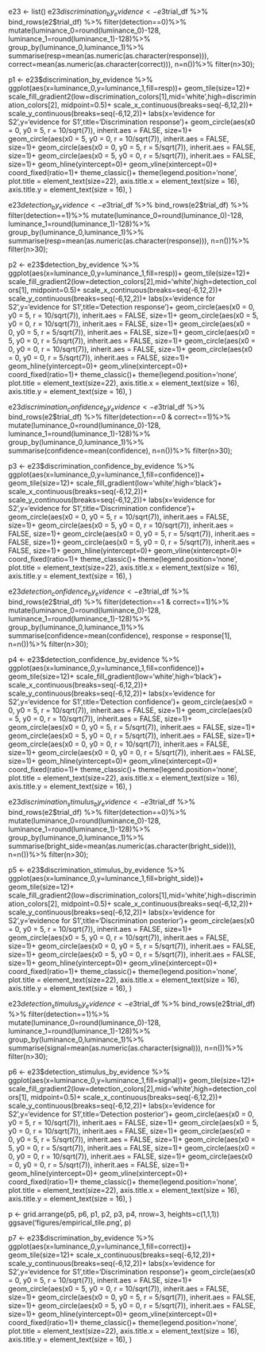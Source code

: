 <!-- e2$timepoint_df <- e2$df %>% -->
<!--   group_by(subj_id,detection,trial,timepoint) %>% -->
<!--   summarise( -->
<!--     detection = detection[side==1 & eccentricity == 1], -->
<!--     bright_side = bright_side[side==1 & eccentricity == 1], -->
<!--     signal = signal[side==1 & eccentricity == 1], -->
<!--     response = response[side==1 & eccentricity == 1], -->
<!--     RT = RT[side==1 & eccentricity == 1]-480, # stimulus duration -->
<!--     confidence = confidence[side==1 & eccentricity == 1], -->
<!--     correct = correct[side==1 & eccentricity == 1], -->
<!--     trial_number = trial[side==1 & eccentricity == 1], -->
<!--     conf_bi = ifelse( -->
<!--       response==1,  -->
<!--       as.numeric(confidence), -->
<!--       -1*as.numeric(confidence)), -->
<!--     luminance_0=mean(luminance[side==0]), -->
<!--     luminance_1=mean(luminance[side==1])); -->

e23 <- list()
e23$discrimination_by_evidence <- e3$trial_df %>%
  bind_rows(e2$trial_df) %>%
  filter(detection==0)%>%
  mutate(luminance_0=round(luminance_0)-128,
         luminance_1=round(luminance_1)-128)%>%
  group_by(luminance_0,luminance_1)%>%
  summarise(resp=mean(as.numeric(as.character(response))),
            correct=mean(as.numeric(as.character(correct))),
            n=n())%>%
  filter(n>30);

p1 <- e23$discrimination_by_evidence %>%
  ggplot(aes(x=luminance_0,y=luminance_1,fill=resp))+
  geom_tile(size=12)+
  scale_fill_gradient2(low=discrimination_colors[1],mid='white',high=discrimination_colors[2], midpoint=0.5)+
  scale_x_continuous(breaks=seq(-6,12,2))+
  scale_y_continuous(breaks=seq(-6,12,2))+
  labs(x='evidence for S2',y='evidence for S1',title='Discrimination response')+
  geom_circle(aes(x0 = 0, y0 = 5, r = 10/sqrt(7)), inherit.aes = FALSE, size=1)+
  geom_circle(aes(x0 = 5, y0 = 0, r = 10/sqrt(7)), inherit.aes = FALSE, size=1)+
  geom_circle(aes(x0 = 0, y0 = 5, r = 5/sqrt(7)), inherit.aes = FALSE, size=1)+
  geom_circle(aes(x0 = 5, y0 = 0, r = 5/sqrt(7)), inherit.aes = FALSE, size=1)+
  geom_hline(yintercept=0)+
  geom_vline(xintercept=0)+
  coord_fixed(ratio=1)+
  theme_classic()+
  theme(legend.position='none',
  plot.title = element_text(size=22),
  axis.title.x = element_text(size = 16),
  axis.title.y = element_text(size = 16),
)

e23$detection_by_evidence <- e3$trial_df %>%
  bind_rows(e2$trial_df) %>%
  filter(detection==1)%>%
  mutate(luminance_0=round(luminance_0)-128,
         luminance_1=round(luminance_1)-128)%>%
  group_by(luminance_0,luminance_1)%>%
  summarise(resp=mean(as.numeric(as.character(response))),
            n=n())%>%
  filter(n>30);

p2 <- e23$detection_by_evidence %>%
  ggplot(aes(x=luminance_0,y=luminance_1,fill=resp))+
  geom_tile(size=12)+
  scale_fill_gradient2(low=detection_colors[2],mid='white',high=detection_colors[1], midpoint=0.5)+
  scale_x_continuous(breaks=seq(-6,12,2))+
  scale_y_continuous(breaks=seq(-6,12,2))+
  labs(x='evidence for S2',y='evidence for S1',title='Detection response')+
  geom_circle(aes(x0 = 0, y0 = 5, r = 10/sqrt(7)), inherit.aes = FALSE, size=1)+
  geom_circle(aes(x0 = 5, y0 = 0, r = 10/sqrt(7)), inherit.aes = FALSE, size=1)+
  geom_circle(aes(x0 = 0, y0 = 5, r = 5/sqrt(7)), inherit.aes = FALSE, size=1)+
  geom_circle(aes(x0 = 5, y0 = 0, r = 5/sqrt(7)), inherit.aes = FALSE, size=1)+
  geom_circle(aes(x0 = 0, y0 = 0, r = 10/sqrt(7)), inherit.aes = FALSE, size=1)+
  geom_circle(aes(x0 = 0, y0 = 0, r = 5/sqrt(7)), inherit.aes = FALSE, size=1)+
  geom_hline(yintercept=0)+
  geom_vline(xintercept=0)+
  coord_fixed(ratio=1)+
  theme_classic()+
  theme(legend.position='none',
  plot.title = element_text(size=22),
  axis.title.x = element_text(size = 16),
  axis.title.y = element_text(size = 16),
)

e23$discrimination_confidence_by_evidence <- e3$trial_df %>%
  bind_rows(e2$trial_df) %>%
  filter(detection==0 & correct==1)%>%
  mutate(luminance_0=round(luminance_0)-128,
         luminance_1=round(luminance_1)-128)%>%
  group_by(luminance_0,luminance_1)%>%
  summarise(confidence=mean(confidence),
            n=n())%>%
  filter(n>30);

p3 <- e23$discrimination_confidence_by_evidence %>%
  ggplot(aes(x=luminance_0,y=luminance_1,fill=confidence))+
  geom_tile(size=12)+
  scale_fill_gradient(low='white',high='black')+
  scale_x_continuous(breaks=seq(-6,12,2))+
  scale_y_continuous(breaks=seq(-6,12,2))+
  labs(x='evidence for S2',y='evidence for S1',title='Discrimination confidence')+
  geom_circle(aes(x0 = 0, y0 = 5, r = 10/sqrt(7)), inherit.aes = FALSE, size=1)+
  geom_circle(aes(x0 = 5, y0 = 0, r = 10/sqrt(7)), inherit.aes = FALSE, size=1)+
  geom_circle(aes(x0 = 0, y0 = 5, r = 5/sqrt(7)), inherit.aes = FALSE, size=1)+
  geom_circle(aes(x0 = 5, y0 = 0, r = 5/sqrt(7)), inherit.aes = FALSE, size=1)+
  geom_hline(yintercept=0)+
  geom_vline(xintercept=0)+
  coord_fixed(ratio=1)+
  theme_classic()+
  theme(legend.position='none',
  plot.title = element_text(size=22),
  axis.title.x = element_text(size = 16),
  axis.title.y = element_text(size = 16),
)

e23$detection_confidence_by_evidence <- e3$trial_df %>%
  bind_rows(e2$trial_df) %>%
  filter(detection==1 & correct==1)%>%
  mutate(luminance_0=round(luminance_0)-128,
         luminance_1=round(luminance_1)-128)%>%
  group_by(luminance_0,luminance_1)%>%
  summarise(confidence=mean(confidence),
            response = response[1],
            n=n())%>%
  filter(n>30);

p4 <- e23$detection_confidence_by_evidence %>%
  ggplot(aes(x=luminance_0,y=luminance_1,fill=confidence))+
  geom_tile(size=12)+
  scale_fill_gradient(low='white',high='black')+
  scale_x_continuous(breaks=seq(-6,12,2))+
  scale_y_continuous(breaks=seq(-6,12,2))+
  labs(x='evidence for S2',y='evidence for S1',title='Detection confidence')+
  geom_circle(aes(x0 = 0, y0 = 5, r = 10/sqrt(7)), inherit.aes = FALSE, size=1)+
  geom_circle(aes(x0 = 5, y0 = 0, r = 10/sqrt(7)), inherit.aes = FALSE, size=1)+
  geom_circle(aes(x0 = 0, y0 = 5, r = 5/sqrt(7)), inherit.aes = FALSE, size=1)+
  geom_circle(aes(x0 = 5, y0 = 0, r = 5/sqrt(7)), inherit.aes = FALSE, size=1)+
  geom_circle(aes(x0 = 0, y0 = 0, r = 10/sqrt(7)), inherit.aes = FALSE, size=1)+
  geom_circle(aes(x0 = 0, y0 = 0, r = 5/sqrt(7)), inherit.aes = FALSE, size=1)+
  geom_hline(yintercept=0)+
  geom_vline(xintercept=0)+
  coord_fixed(ratio=1)+
  theme_classic()+
  theme(legend.position='none',
  plot.title = element_text(size=22),
  axis.title.x = element_text(size = 16),
  axis.title.y = element_text(size = 16),
)

e23$discrimination_stimulus_by_evidence <- e3$trial_df %>%
  bind_rows(e2$trial_df) %>%
  filter(detection==0)%>%
  mutate(luminance_0=round(luminance_0)-128,
         luminance_1=round(luminance_1)-128)%>%
  group_by(luminance_0,luminance_1)%>%
  summarise(bright_side=mean(as.numeric(as.character(bright_side))),
            n=n())%>%
  filter(n>30);

p5 <- e23$discrimination_stimulus_by_evidence %>%
  ggplot(aes(x=luminance_0,y=luminance_1,fill=bright_side))+
  geom_tile(size=12)+
  scale_fill_gradient2(low=discrimination_colors[1],mid='white',high=discrimination_colors[2], midpoint=0.5)+
  scale_x_continuous(breaks=seq(-6,12,2))+
  scale_y_continuous(breaks=seq(-6,12,2))+
  labs(x='evidence for S2',y='evidence for S1',title='Discrimination posterior')+
  geom_circle(aes(x0 = 0, y0 = 5, r = 10/sqrt(7)), inherit.aes = FALSE, size=1)+
  geom_circle(aes(x0 = 5, y0 = 0, r = 10/sqrt(7)), inherit.aes = FALSE, size=1)+
  geom_circle(aes(x0 = 0, y0 = 5, r = 5/sqrt(7)), inherit.aes = FALSE, size=1)+
  geom_circle(aes(x0 = 5, y0 = 0, r = 5/sqrt(7)), inherit.aes = FALSE, size=1)+
  geom_hline(yintercept=0)+
  geom_vline(xintercept=0)+
  coord_fixed(ratio=1)+
  theme_classic()+
  theme(legend.position='none',
  plot.title = element_text(size=22),
  axis.title.x = element_text(size = 16),
  axis.title.y = element_text(size = 16),
)

e23$detection_stimulus_by_evidence <- e3$trial_df %>%
  bind_rows(e2$trial_df) %>%
  filter(detection==1)%>%
  mutate(luminance_0=round(luminance_0)-128,
         luminance_1=round(luminance_1)-128)%>%
  group_by(luminance_0,luminance_1)%>%
  summarise(signal=mean(as.numeric(as.character(signal))),
            n=n())%>%
  filter(n>30);

p6 <- e23$detection_stimulus_by_evidence %>%
  ggplot(aes(x=luminance_0,y=luminance_1,fill=signal))+
  geom_tile(size=12)+
  scale_fill_gradient2(low=detection_colors[2],mid='white',high=detection_colors[1], midpoint=0.5)+
  scale_x_continuous(breaks=seq(-6,12,2))+
  scale_y_continuous(breaks=seq(-6,12,2))+
  labs(x='evidence for S2',y='evidence for S1',title='Detection posterior')+
  geom_circle(aes(x0 = 0, y0 = 5, r = 10/sqrt(7)), inherit.aes = FALSE, size=1)+
  geom_circle(aes(x0 = 5, y0 = 0, r = 10/sqrt(7)), inherit.aes = FALSE, size=1)+
  geom_circle(aes(x0 = 0, y0 = 5, r = 5/sqrt(7)), inherit.aes = FALSE, size=1)+
  geom_circle(aes(x0 = 5, y0 = 0, r = 5/sqrt(7)), inherit.aes = FALSE, size=1)+
  geom_circle(aes(x0 = 0, y0 = 0, r = 10/sqrt(7)), inherit.aes = FALSE, size=1)+
  geom_circle(aes(x0 = 0, y0 = 0, r = 5/sqrt(7)), inherit.aes = FALSE, size=1)+
  geom_hline(yintercept=0)+
  geom_vline(xintercept=0)+
  coord_fixed(ratio=1)+
  theme_classic()+
  theme(legend.position='none',
  plot.title = element_text(size=22),
  axis.title.x = element_text(size = 16),
  axis.title.y = element_text(size = 16),
)


p <- grid.arrange(p5, p6, p1, p2, p3, p4, nrow=3, heights=c(1,1,1))
ggsave('figures/empirical_tile.png', p)

p7 <- e23$discrimination_by_evidence %>%
  ggplot(aes(x=luminance_0,y=luminance_1,fill=correct))+
  geom_tile(size=12)+
  scale_x_continuous(breaks=seq(-6,12,2))+
  scale_y_continuous(breaks=seq(-6,12,2))+
  labs(x='evidence for S2',y='evidence for S1',title='Discrimination response')+
  geom_circle(aes(x0 = 0, y0 = 5, r = 10/sqrt(7)), inherit.aes = FALSE, size=1)+
  geom_circle(aes(x0 = 5, y0 = 0, r = 10/sqrt(7)), inherit.aes = FALSE, size=1)+
  geom_circle(aes(x0 = 0, y0 = 5, r = 5/sqrt(7)), inherit.aes = FALSE, size=1)+
  geom_circle(aes(x0 = 5, y0 = 0, r = 5/sqrt(7)), inherit.aes = FALSE, size=1)+
  geom_hline(yintercept=0)+
  geom_vline(xintercept=0)+
  coord_fixed(ratio=1)+
  theme_classic()+
  theme(legend.position='none',
  plot.title = element_text(size=22),
  axis.title.x = element_text(size = 16),
  axis.title.y = element_text(size = 16),
)


